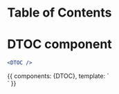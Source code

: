 
<Meta title="Elements|Table of Contents" component={DTOC} />

# Table of Contents

<Props of={DTOC} />

# DTOC component
```jsx
<DTOC />
```

<Preview >
    <Story name="Table of Contents">
        {{
            components: {DTOC},
            template: `
            <div>
                <DTOC :data="[{name:'About', icon:'fax'}, {name: 'People', icon:'carrot-right'}]" name="newtable"/>
            </div>
            `
        }}
    </Story>
</Preview>